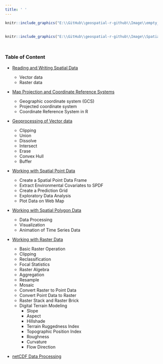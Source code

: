---
title: ' '
---

```{r echo=FALSE, out.width='100%', fig.align="center"}
knitr::include_graphics("E:\\GitHub\\geospatial-r-github\\Image\\empty_banner.png")
```
<div style="margin-bottom:30px;">
</div>

```{r echo=FALSE, out.width='100%', fig.align="center"}
knitr::include_graphics("E:\\GitHub\\geospatial-r-github\\Image\\Spatial_data.png")
```
<div style="margin-bottom:50px;">
</div>

### Table of Content

<div style="margin-bottom:15px;">
</div>

* [Reading and Writing Spatial Data](read-write-spatial-data.html)

    - Vector data
    - Raster data

* [Map Projection and Coordinate Reference Systems](map-projection-coordinate-reference-systems.html)

    - Geographic coordinate system (GCS) 
    - Projected coordinate system
    - Coordinate Reference System in R 

* [Geoprocessing of Vector data](geoprocessing-vector-data.html)

    - Clipping
    - Union
    - Dissolve
    - Intersect
    - Erase
    - Convex Hull
    - Buffer

* [Working with Spatial Point Data](working-with-spatial-point-data.html)

    - Create a Spatial Point Data Frame
    - Extract Environmental Covariates to SPDF  
    - Create a Prediction Grid 
    - Exploratory Data Analysis
    - Plot Data on Web Map

* [Working with Spatial Polygon Data](working-with-spatial-polygon.html)

    - Data Processing
    - Visualization
    - Animation of Time Series Data
    
* [Working with Raster Data](working-with-raster-data.html)

    - Basic Raster Operation
    - Clipping
    - Reclassification
    - Focal Statistics
    - Raster Algebra
    - Aggregation 
    - Resample 
    - Mosaic
    - Convert Raster to Point Data
    - Convert Point Data to Raster
    - Raster Stack and Raster Brick
    - Digital Terrain Modeling
        - Slope
        - Aspect
        - Hillshade
        - Terrain Ruggedness Index
        - Topographic Position Index
        - Roughness
        - Curvature
        - Flow Direction

    
* [netCDF Data Processing](netCDF-data-processing.html)
